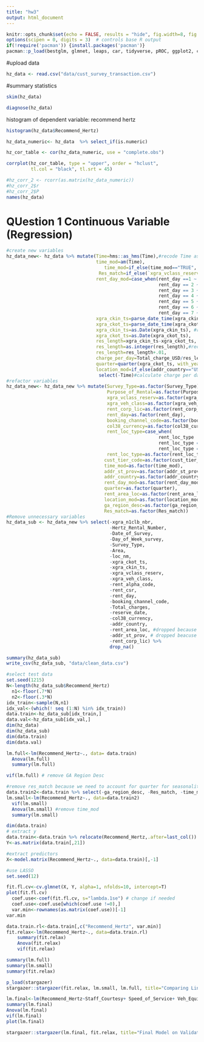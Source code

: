 ```yaml
---
title: "hw3"
output: html_document
---
```


```r
knitr::opts_chunk$set(echo = FALSE, results = "hide", fig.width=8, fig.height=4)
options(scipen = 0, digits = 3)  # controls base R output
if(!require('pacman')) {install.packages('pacman')}
pacman::p_load(bestglm, glmnet, leaps, car, tidyverse, pROC, ggplot2, caret, dplyr, dlookr, skimr, Hmisc, corrplot, lubridate) # add the packages needed
```

#upload data
```r
hz_data <- read.csv("data/cust_survey_transaction.csv")
```

#summary statistics 

```r
skim(hz_data)
```
```r
diagnose(hz_data)
```

histogram of dependent variable: recommend hertz
```r
histogram(hz_data$Recommend_Hertz)
```

```r

hz_data_numeric<- hz_data  %>% select_if(is.numeric) 

hz_cor_table <- cor(hz_data_numeric, use = "complete.obs")

corrplot(hz_cor_table, type = "upper", order = "hclust", 
         tl.col = "black", tl.srt = 45)

#hz_corr_2 <- rcorr(as.matrix(hz_data_numeric))
#hz_corr_2$r
#hz_corr_2$P
names(hz_data)
```
# QUestion 1 Continuous Variable (Regression) 
```r
#create new variables
hz_data_new<- hz_data %>% mutate(Time=hms::as_hms(Time),#recode Time as an hour variable
                                 time_mod=am(Time),
                                    time_mod=if_else(time_mod=="TRUE", "AM", "PM"), 
                                  Res_match=if_else(`xgra_vclass_reserv`==`xgra_veh_class`, "match", "no match"), #check match for reservation vs. assigned
                                 rent_day_mod=case_when(rent_day ==1 ~ "weekend",  #recode date, assume 1, 6, 7 are weekend 
                                                        rent_day == 2 ~ "weekday", 
                                                        rent_day == 3 ~ "weekday", 
                                                        rent_day == 4 ~ "weekday", 
                                                        rent_day == 5 ~ "weekday", 
                                                        rent_day == 6 ~ "weekend" , 
                                                        rent_day == 7 ~ "weekend"), 
                                 xgra_ckin_ts=parse_date_time(xgra_ckin_ts, orders=c("%m-%d-%y-", "%m%d%y%", "%m-%d-%y %H:%M"), exact= F), #recode string to date
                                 xgra_ckot_ts=parse_date_time(xgra_ckot_ts, orders=c("%m-%d-%y-", "%m%d%y%", "%m-%d-%y %H:%M"), exact= F),
                                 xgra_ckin_ts=as.Date(xgra_ckin_ts), #recode string to date
                                 xgra_ckot_ts=as.Date(xgra_ckot_ts),
                                 res_length=xgra_ckin_ts-xgra_ckot_ts,
                                 res_length=as.integer(res_length),#recode to integer
                                 res_length=res_length+.01, 
                                 charge_per_day=Total_charge_USD/res_length, 
                                 quarter=quarter(xgra_ckot_ts, with_year=FALSE),
                                 location_mod=if_else(addr_country=="US", "US", "Not US")) %>% 
                                  select(-Time)#calculate charge per day
#refactor variables                 
hz_data_new<- hz_data_new %>% mutate(Survey_Type=as.factor(Survey_Type), 
                                     Purpose_of_Rental=as.factor(Purpose_of_Rental),
                                     xgra_vclass_reserv=as.factor(xgra_vclass_reserv),
                                     xgra_veh_class=as.factor(xgra_veh_class), 
                                     rent_corp_lic=as.factor(rent_corp_lic),
                                     rent_day=as.factor(rent_day), 
                                     booking_channel_code=as.factor(booking_channel_code),
                                     col38_currency=as.factor(col38_currency),
                                     rent_loc_type=case_when(
                                                        rent_loc_type  =="AP" ~ "AP", 
                                                        rent_loc_type =="OFF AP" ~ "OFF AP", 
                                                        rent_loc_type =="" ~"Other"), 
                                     rent_loc_type=as.factor(rent_loc_type),
                                    cust_tier_code=as.factor(cust_tier_code),
                                    time_mod=as.factor(time_mod), 
                                    addr_st_prov=as.factor(addr_st_prov),
                                    addr_country=as.factor(addr_country), 
                                    rent_day_mod=as.factor(rent_day_mod),
                                    quarter=as.factor(quarter),
                                    rent_area_loc=as.factor(rent_area_loc),
                                    location_mod=as.factor(location_mod), 
                                    ga_region_desc=as.factor(ga_region_desc), 
                                    Res_match=as.factor(Res_match))
#Remove unnecessary variables
hz_data_sub <- hz_data_new %>% select(-xgra_n1clb_nbr, 
                                      -Hertz_Rental_Number, 
                                      -Date_of_Survey, 
                                      -Day_of_Week_survey, 
                                      -Survey_Type, 
                                      -Area, 
                                      -loc_nm, 
                                      -xgra_ckot_ts,
                                      -xgra_ckin_ts, 
                                      -xgra_vclass_reserv, 
                                      -xgra_veh_class, 
                                      -rent_alpha_code, 
                                      -rent_csr,
                                      -rent_day, 
                                      -booking_channel_code, 
                                      -Total_charges,
                                      -reserve_date, 
                                      -col38_currency,
                                      -addr_country, 
                                      -rent_area_loc, #dropped because too specific %>% 
                                      -addr_st_prov, # dropped beacuse too speicif,c rent corp lic threw singularities
                                      -rent_corp_lic) %>%  
                                      drop_na() 

summary(hz_data_sub)
write_csv(hz_data_sub, "data/clean_data.csv")

```


```r
#select test data
set.seed(1215)
N<-length(hz_data_sub$Recommend_Hertz)
  n1<-floor(.7*N)
  n2<-floor(.3*N)
idx_train<-sample(N,n1)
idx_val<-(which(! seq (1:N) %in% idx_train))
data.train<-hz_data_sub[idx_train,]
data.val<-hz_data_sub[idx_val,]
dim(hz_data)
dim(hz_data_sub)
dim(data.train)
dim(data.val)
```

```r
lm.full<-lm(Recommend_Hertz~., data= data.train)
  Anova(lm.full)
  summary(lm.full)
```
```r
vif(lm.full) # remove GA Region Desc 

#remove res_match because we need to account for quarter for seasonality, and res_match is next highest 
data.train2<-data.train %>% select(-ga_region_desc, -Res_match, -time_mod, -rent_day_mod, -charge_per_day, -rent_loc_type, -rent_cdp)
lm.small<-lm(Recommend_Hertz~., data=data.train2)
  vif(lm.small)
  Anova(lm.small) #remove time_mod
  summary(lm.small)
```


```r
dim(data.train)
# extract y
data.train<-data.train %>% relocate(Recommend_Hertz,.after=last_col())
Y<-as.matrix(data.train[,21])

#extract predictors
X<-model.matrix(Recommend_Hertz~., data=data.train)[,-1]

#use LASSO
set.seed(12)

fit.fl.cv<-cv.glmnet(X, Y, alpha=1, nfolds=10, intercept=T) 
plot(fit.fl.cv)
  coef.use<-coef(fit.fl.cv, s="lambda.1se") # change if needed 
  coef.use<-coef.use[which(coef.use !=0),]
  var.min<-rownames(as.matrix(coef.use))[-1]
var.min

```




```r
data.train.rl<-data.train[,c("Recommend_Hertz", var.min)]
fit.relax<-lm(Recommend_Hertz~., data=data.train.rl)
    summary(fit.relax)
    Anova(fit.relax) 
    vif(fit.relax)
```

```r
summary(lm.full)
summary(lm.small)
summary(fit.relax)
```


```r
p_load(stargazer)
stargazer::stargazer(fit.relax, lm.small, lm.full, title="Comparing Linear Regression Models in Training Data", type="html", column.labels=c("Lasso", "Backward Selection", "All"))
```


```r
lm.final<-lm(Recommend_Hertz~Staff_Courtesy+ Speed_of_Service+ Veh_Equip_Condition+Trans_Billing_as_Expected+Value_for_the_Money, data=data.val) 
summary(lm.final)
Anova(lm.final)
vif(lm.final)
plot(lm.final)
```

```r
stargazer::stargazer(lm.final, fit.relax, title="Final Model on Validation Data vs. Testing Data", type="html", column.labels=c("Validation", "Test"))
```